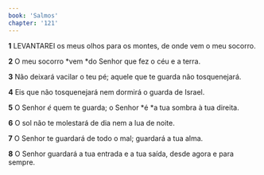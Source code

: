 ```yaml
---
book: 'Salmos'
chapter: '121'
---
```


**1** LEVANTAREI os meus olhos para os montes, de onde vem o meu socorro.

**2** O meu socorro *vem *do Senhor que fez o céu e a terra.

**3** Não deixará vacilar o teu pé; aquele que te guarda não tosquenejará.

**4** Eis que não tosquenejará nem dormirá o guarda de Israel.

**5** O Senhor _é_ quem te guarda; o Senhor *é *a tua sombra à tua direita.

**6** O sol não te molestará de dia nem a lua de noite.

**7** O Senhor te guardará de todo o mal; guardará a tua alma.

**8** O Senhor guardará a tua entrada e a tua saída, desde agora e para sempre.
